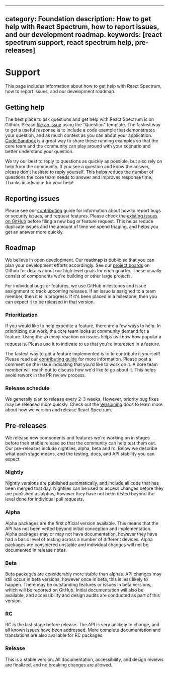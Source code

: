 <!-- Copyright 2020 Adobe. All rights reserved.
This file is licensed to you under the Apache License, Version 2.0 (the "License");
you may not use this file except in compliance with the License. You may obtain a copy
of the License at http://www.apache.org/licenses/LICENSE-2.0
Unless required by applicable law or agreed to in writing, software distributed under
the License is distributed on an "AS IS" BASIS, WITHOUT WARRANTIES OR REPRESENTATIONS
OF ANY KIND, either express or implied. See the License for the specific language
governing permissions and limitations under the License. -->


---
category: Foundation
description: How to get help with React Spectrum, how to report issues, and our development roadmap.
keywords: [react spectrum support, react spectrum help, pre-releases]
---

# Support

This page includes information about how to get help with React Spectrum, how to report issues, and our development roadmap.

## Getting help

The best place to ask questions and get help with React Spectrum is on Github. Please [file an issue](https://github.com/watheia/spectrum/issues)
using the "Question" template. The fastest way to get a useful response is to include a code example that demonstrates your
question, and as much context as you can about your application. [Code Sandbox](https://codesandbox.io/) is a great way to
share these running examples so that the core team and the community can play around with your scenario and better understand
your question.

We try our best to reply to questions as quickly as possible, but also rely on help from the community. If you see a question
and know the answer, please don't hesitate to reply yourself. This helps reduce the number of questions the core team needs
to answer and improves response time. Thanks in advance for your help!

## Reporting issues

Please see our [contributing](contribute.html#reporting-issues) guide for information about how to report bugs or security issues, and request
features. Please check the [existing issues on GitHub](https://github.com/watheia/spectrum/issues) before filing a new bug
or feature request. This helps reduce duplicate issues and the amount of time we spend triaging, and helps you get
an answer more quickly.

## Roadmap

We believe in open development. Our roadmap is public so that you can plan your development efforts accordingly. See our
[project boards](https://github.com/watheia/spectrum/projects) on Github for details about our high level goals for each
quarter. These usually consist of components we're building or other large projects.

For individual bugs or features, we use GitHub milestones and issue assignment to track upcoming releases. If an issue is
assigned to a team member, then it is in progress. If it's been placed in a milestone, then you can expect it to be released
in that version.

### Prioritization

If you would like to help expedite a feature, there are a few ways to help. In prioritizing our work, the core team looks at community
demand for a feature. Using the 👍 emoji reaction on issues helps us know how popular a request is. Please use it to indicate to
us that you're interested in a feature.

The fastest way to get a feature implemented is to to contribute it yourself! Please read our [contributing guide](contribute.html)
for more information. Please post a comment on the issue indicating that you'd like to work on it. A core team member will reach
out to discuss how we'd like to go about it. This helps avoid rework in the PR review process.

### Release schedule

We generally plan to release every 2-3 weeks. However, priority bug fixes may be released more quickly. Check out the [Versioning](react-spectrum/versioning.html) docs to learn more about how we version and
release React Spectrum.

## Pre-releases
We release new components and features we're working on in stages before their stable release so that the community
can help test them out. Our pre-releases include nightlies, alpha, beta and rc. Below we describe what each stage means, and the testing, docs, and API stability you can expect.

### Nightly

Nightly versions are published automatically, and include all code that has been merged that day. Nightlies can be used to access changes before they are published as alphas, however they have not been tested beyond the level done for individual pull requests.

### Alpha

Alpha packages are the first official version available. This means that the API has not been vetted beyond initial conception and implementation. Alpha packages may or may not have documentation, however they have had a basic level of testing across a number of different devices. Alpha packages are considered unstable and individual changes will not be documented in release notes.

### Beta

Beta packages are considerably more stable than alphas. API changes may still occur in beta versions, however once in beta, this is less likely to happen. There may be outstanding features or issues in beta versions, which will be reported on GitHub. Initial documentation will also be available, and accessibility and design audits are conducted as part of this version.

### RC

RC is the last stage before release. The API is very unlikely to change, and all known issues have been addressed.  More complete documentation and translations are also available for RC packages.

### Release

This is a stable version. All documentation, accessibility, and design reviews are finalized, and no breaking changes are allowed.


